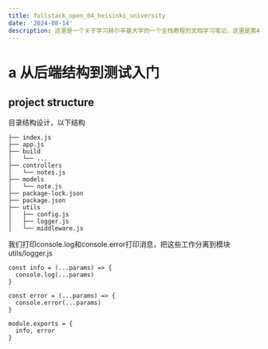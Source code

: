 ```yaml
---
title: fullstack_open_04_heisinki_university
date: '2024-08-14'
description: 这里是一个关于学习赫尔辛基大学的一个全栈教程的文档学习笔记，这里是第4部分，测试Express服务端程序，以及用户管理
---
```


# a 从后端结构到测试入门
## project structure
目录结构设计，以下结构
```
├── index.js
├── app.js
├── build
│   └── ...
├── controllers
│   └── notes.js
├── models
│   └── note.js
├── package-lock.json
├── package.json
├── utils
│   ├── config.js
│   ├── logger.js
│   └── middleware.js
```

我们打印console.log和console.error打印消息，把这些工作分离到模块utils/logger.js

```
const info = (...params) => {
  console.log(...params)
}

const error = (...params) => {
  console.error(...params)
}

module.exports = {
  info, error
}
```

